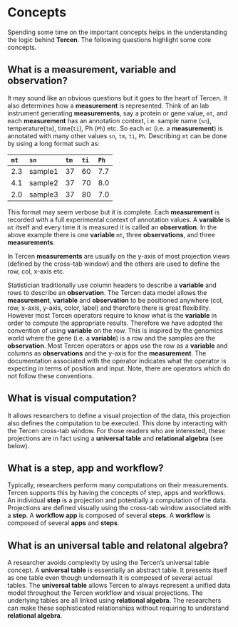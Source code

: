 # Concepts
Spending some time on the important concepts helps in the understanding the logic behind __Tercen__.  The following questions highlight some core concepts.

## What is a measurement, variable and observation?
It may sound like an obvious questions but it goes to the heart of Tercen. It also determines how a __measurement__ is represented. Think of an lab instrument generating __measurements__, say a protein or gene value, `mt`, and each __measurement__ has an annotation context, i.e. sample name (`sn`), temperature(`tm`), time(`ti`), Ph (`Ph`) etc. So each `mt` (i.e. a __measurement__) is annotated with many other values `sn`, `tm`, `ti`, `Ph`. Describing `mt` can be done by using a long format such as:

`mt`| `sn`  |`tm` |`ti` |`Ph` |
:---| :---- |:--- |:--- |:--- |
2.3 | sample1 |37 |60 | 7.7|
4.1 | sample2 |37 |70 | 8.0|
2.0 | sample3 |37 |80 | 7.0|

This format may seem verbose but it is complete. Each __measurement__ is recorded with a full experimental context of annotation values. A __varaible__ is `mt` itself and every time it is measured it is called an __observation__. In the above example there is one __variable__ `mt`, three __observations__, and three __measurements__. 

In Tercen __measurements__ are usually on the y-axis of most projection views (defined by the cross-tab window) and the others are used to define the row, col, x-axis etc. 

Statistician traditionally use column headers to describe a __variable__ and rows to describe an __observation__. The Tercen data model allows the __measurement__, __variable__ and __observation__ to be positioned anywhere (col, row, x-axis, y-axis, color, label) and therefore there is great flexibility. However most Tercen operators require to know what is the __variable__ in order to compute the appropriate results. Therefore we have adopted the convention of using __variable__ on the row. This is inspired by the genomics world where the gene (i.e. a __variable__) is a row and the samples are the __observation__. Most Tercen operators or apps use the row as a __variable__ and columns as __observations__ and the y-axis for the __measurement__. The documentation associated with the operator indicates what the operator is expecting in terms of position and input. Note, there are operators which do not follow these conventions.

## What is visual computation?
It allows researchers to define a visual projection of the data, this projection also defines the computation to be executed. This done by interacting with the Tercen cross-tab window. For those readers who are interested, these projections are in fact using a __universal table__ and __relational algebra__ (see below). 

## What is a step, app and workflow?
Typically, researchers perform many computations on their measurements. Tercen supports this by having the concepts of step, apps and workflows. An individual __step__ is a projection and potentially a computation of the data. Projections are defined visually using the cross-tab window associated with a __step__. A  __workflow app__ is composed of several __steps__. A __workflow__ is composed of several __apps__ and __steps__.

## What is an universal table and __relatonal algebra__?
A researcher avoids complexity by using the Tercen's universal table concept. A __universal table__ is essentially an abstract table. It presents itself as one table even though underneath it is composed of several actual tables. The __universal table__ allows Tercen to always represent a unified data model throughout the Tercen workflow and visual projections. The underlying tables are all linked using __relational algebra__.
The researchers can make these sophisticated relationships without requiring to understand __relational algebra__.
